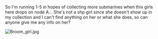 So I'm running 1-5 in hopes of collecting more submarines when this girls here drops on node A... She's not a shp girl since she doesn't show up in my collection and I can't find anything on her or what she does, so can anyone give me any info on her?

[[File:Broom_girl.jpg|thumb]]<ac_metadata title="1-5 node A dropped girl with broom?"> </ac_metadata>